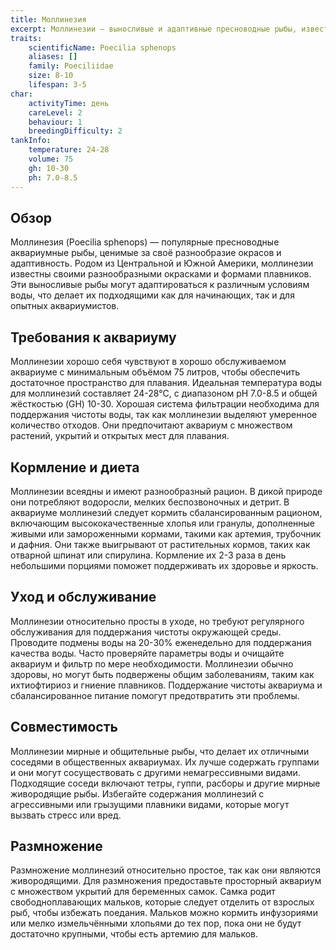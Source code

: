```yaml
---
title: Моллинезия
excerpt: Моллинезии — выносливые и адаптивные пресноводные рыбы, известные своим разнообразием цветов и мирным характером, что делает их отличным дополнением к общественным аквариумам.
traits:
    scientificName: Poecilia sphenops
    aliases: []
    family: Poeciliidae
    size: 8-10
    lifespan: 3-5
char:
    activityTime: день
    careLevel: 2
    behaviour: 1
    breedingDifficulty: 2
tankInfo:
    temperature: 24-28
    volume: 75
    gh: 10-30
    ph: 7.0-8.5
---
```


## Обзор
Моллинезия (Poecilia sphenops) — популярные пресноводные аквариумные рыбы, ценимые за своё разнообразие окрасов и адаптивность. Родом из Центральной и Южной Америки, моллинезии известны своими разнообразными окрасками и формами плавников. Эти выносливые рыбы могут адаптироваться к различным условиям воды, что делает их подходящими как для начинающих, так и для опытных аквариумистов.

## Требования к аквариуму
Моллинезии хорошо себя чувствуют в хорошо обслуживаемом аквариуме с минимальным объёмом 75 литров, чтобы обеспечить достаточное пространство для плавания. Идеальная температура воды для моллинезий составляет 24-28°C, с диапазоном pH 7.0-8.5 и общей жёсткостью (GH) 10-30. Хорошая система фильтрации необходима для поддержания чистоты воды, так как моллинезии выделяют умеренное количество отходов. Они предпочитают аквариум с множеством растений, укрытий и открытых мест для плавания.

## Кормление и диета
Моллинезии всеядны и имеют разнообразный рацион. В дикой природе они потребляют водоросли, мелких беспозвоночных и детрит. В аквариуме моллинезий следует кормить сбалансированным рационом, включающим высококачественные хлопья или гранулы, дополненные живыми или замороженными кормами, такими как артемия, трубочник и дафния. Они также выигрывают от растительных кормов, таких как отварной шпинат или спирулина. Кормление их 2-3 раза в день небольшими порциями поможет поддерживать их здоровье и яркость.

## Уход и обслуживание
Моллинезии относительно просты в уходе, но требуют регулярного обслуживания для поддержания чистоты окружающей среды. Проводите подмены воды на 20-30% еженедельно для поддержания качества воды. Часто проверяйте параметры воды и очищайте аквариум и фильтр по мере необходимости. Моллинезии обычно здоровы, но могут быть подвержены общим заболеваниям, таким как ихтиофтириоз и гниение плавников. Поддержание чистоты аквариума и сбалансированное питание помогут предотвратить эти проблемы.

## Совместимость
Моллинезии мирные и общительные рыбы, что делает их отличными соседями в общественных аквариумах. Их лучше содержать группами и они могут сосуществовать с другими немагрессивными видами. Подходящие соседи включают тетры, гуппи, расборы и другие мирные живородящие рыбы. Избегайте содержания моллинезий с агрессивными или грызущими плавники видами, которые могут вызвать стресс или вред.

## Размножение
Размножение моллинезий относительно простое, так как они являются живородящими. Для размножения предоставьте просторный аквариум с множеством укрытий для беременных самок. Самка родит свободноплавающих мальков, которые следует отделить от взрослых рыб, чтобы избежать поедания. Мальков можно кормить инфузориями или мелко измельчёнными хлопьями до тех пор, пока они не будут достаточно крупными, чтобы есть артемию для мальков.
